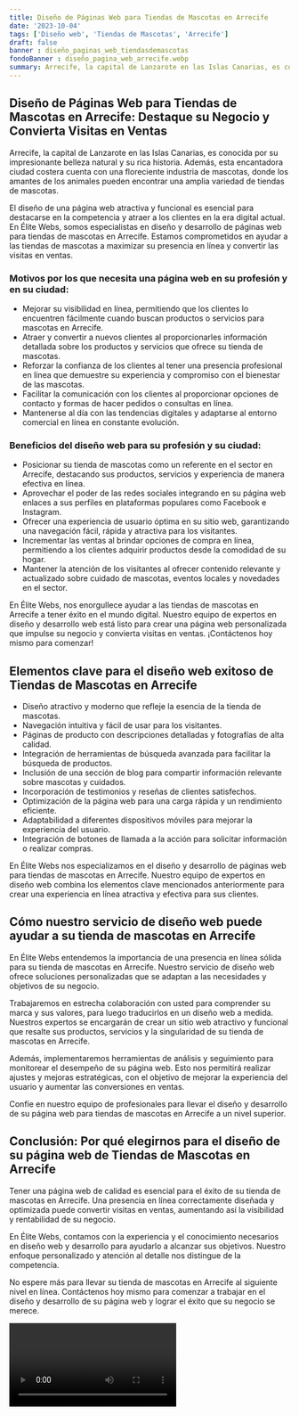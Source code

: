 ```yaml
---
title: Diseño de Páginas Web para Tiendas de Mascotas en Arrecife
date: '2023-10-04'
tags: ['Diseño web', 'Tiendas de Mascotas', 'Arrecife']
draft: false
banner : diseño_paginas_web_tiendasdemascotas
fondoBanner : diseño_pagina_web_arrecife.webp
summary: Arrecife, la capital de Lanzarote en las Islas Canarias, es conocida por su impresionante belleza natural y su rica historia. Además, esta encantadora ciudad costera cuenta con una floreciente industria de mascotas, donde los amantes de los animales pueden encontrar una amplia variedad de tiendas de mascotas. 
---
```


## Diseño de Páginas Web para Tiendas de Mascotas en Arrecife: Destaque su Negocio y Convierta Visitas en Ventas 

Arrecife, la capital de Lanzarote en las Islas Canarias, es conocida por su impresionante belleza natural y su rica historia. Además, esta encantadora ciudad costera cuenta con una floreciente industria de mascotas, donde los amantes de los animales pueden encontrar una amplia variedad de tiendas de mascotas. 

El diseño de una página web atractiva y funcional es esencial para destacarse en la competencia y atraer a los clientes en la era digital actual. En Élite Webs, somos especialistas en diseño y desarrollo de páginas web para tiendas de mascotas en Arrecife. Estamos comprometidos en ayudar a las tiendas de mascotas a maximizar su presencia en línea y convertir las visitas en ventas. 

### Motivos por los que necesita una página web en su profesión y en su ciudad: 

- Mejorar su visibilidad en línea, permitiendo que los clientes lo encuentren fácilmente cuando buscan productos o servicios para mascotas en Arrecife. 
- Atraer y convertir a nuevos clientes al proporcionarles información detallada sobre los productos y servicios que ofrece su tienda de mascotas. 
- Reforzar la confianza de los clientes al tener una presencia profesional en línea que demuestre su experiencia y compromiso con el bienestar de las mascotas. 
- Facilitar la comunicación con los clientes al proporcionar opciones de contacto y formas de hacer pedidos o consultas en línea. 
- Mantenerse al día con las tendencias digitales y adaptarse al entorno comercial en línea en constante evolución. 

### Beneficios del diseño web para su profesión y su ciudad: 

- Posicionar su tienda de mascotas como un referente en el sector en Arrecife, destacando sus productos, servicios y experiencia de manera efectiva en línea. 
- Aprovechar el poder de las redes sociales integrando en su página web enlaces a sus perfiles en plataformas populares como Facebook e Instagram. 
- Ofrecer una experiencia de usuario óptima en su sitio web, garantizando una navegación fácil, rápida y atractiva para los visitantes. 
- Incrementar las ventas al brindar opciones de compra en línea, permitiendo a los clientes adquirir productos desde la comodidad de su hogar. 
- Mantener la atención de los visitantes al ofrecer contenido relevante y actualizado sobre cuidado de mascotas, eventos locales y novedades en el sector. 

En Élite Webs, nos enorgullece ayudar a las tiendas de mascotas en Arrecife a tener éxito en el mundo digital. Nuestro equipo de expertos en diseño y desarrollo web está listo para crear una página web personalizada que impulse su negocio y convierta visitas en ventas. ¡Contáctenos hoy mismo para comenzar!

<GifSeo />

<Cta />

## Elementos clave para el diseño web exitoso de Tiendas de Mascotas en Arrecife

- Diseño atractivo y moderno que refleje la esencia de la tienda de mascotas.
- Navegación intuitiva y fácil de usar para los visitantes.
- Páginas de producto con descripciones detalladas y fotografías de alta calidad.
- Integración de herramientas de búsqueda avanzada para facilitar la búsqueda de productos.
- Inclusión de una sección de blog para compartir información relevante sobre mascotas y cuidados.
- Incorporación de testimonios y reseñas de clientes satisfechos.
- Optimización de la página web para una carga rápida y un rendimiento eficiente.
- Adaptabilidad a diferentes dispositivos móviles para mejorar la experiencia del usuario.
- Integración de botones de llamada a la acción para solicitar información o realizar compras.

En Élite Webs nos especializamos en el diseño y desarrollo de páginas web para tiendas de mascotas en Arrecife. Nuestro equipo de expertos en diseño web combina los elementos clave mencionados anteriormente para crear una experiencia en línea atractiva y efectiva para sus clientes.

## Cómo nuestro servicio de diseño web puede ayudar a su tienda de mascotas en Arrecife

En Élite Webs entendemos la importancia de una presencia en línea sólida para su tienda de mascotas en Arrecife. Nuestro servicio de diseño web ofrece soluciones personalizadas que se adaptan a las necesidades y objetivos de su negocio.

Trabajaremos en estrecha colaboración con usted para comprender su marca y sus valores, para luego traducirlos en un diseño web a medida. Nuestros expertos se encargarán de crear un sitio web atractivo y funcional que resalte sus productos, servicios y la singularidad de su tienda de mascotas en Arrecife.

Además, implementaremos herramientas de análisis y seguimiento para monitorear el desempeño de su página web. Esto nos permitirá realizar ajustes y mejoras estratégicas, con el objetivo de mejorar la experiencia del usuario y aumentar las conversiones en ventas.

Confíe en nuestro equipo de profesionales para llevar el diseño y desarrollo de su página web para tiendas de mascotas en Arrecife a un nivel superior.

## Conclusión: Por qué elegirnos para el diseño de su página web de Tiendas de Mascotas en Arrecife

Tener una página web de calidad es esencial para el éxito de su tienda de mascotas en Arrecife. Una presencia en línea correctamente diseñada y optimizada puede convertir visitas en ventas, aumentando así la visibilidad y rentabilidad de su negocio.

En Élite Webs, contamos con la experiencia y el conocimiento necesarios en diseño web y desarrollo para ayudarlo a alcanzar sus objetivos. Nuestro enfoque personalizado y atención al detalle nos distingue de la competencia.

No espere más para llevar su tienda de mascotas en Arrecife al siguiente nivel en línea. Contáctenos hoy mismo para comenzar a trabajar en el diseño y desarrollo de su página web y lograr el éxito que su negocio se merece.

<Video />

<CtaBot job='Tiendas de Mascotas' city='Arrecife'/>

<Gmaps query='Arrecife+españa+maps' />
